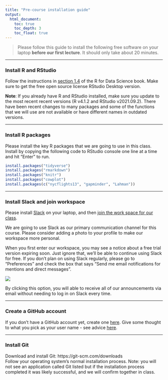 ```yaml
---
title: "Pre-course installation guide"
output: 
  html_document:
    toc: true
    toc_depth: 3
    toc_float: true
---
```


>Please follow this guide to install the following free software on your laptop **before our first lecture**. It should only take about 20 minutes.  

***

### Install R and RStudio  

Follow the instructions in [section 1.4](https://r4ds.had.co.nz/introduction.html#prerequisites) of the R for Data Science book. Make sure to get the free open source license RStudio Desktop version.

**Note**: If you already have R and RStudio installed, make sure you update to the most recent recent versions (R v4.1.2 and RStudio v2021.09.2). There have been recent changes to many packages and some of the functions that we will use are not available or have different names in outdated versions.  


***

### Install R packages  

Please install the key R packages that we are going to use in this class. Install by copying the following code to RStudio console one line at a time and hit "Enter" to run.  

``` r
install.packages("tidyverse")
install.packages("rmarkdown")
install.packages("knitr")
install.packages("cowplot")
install.packages(c("nycflights13", "gapminder", "Lahman"))
```  

***


### Install Slack and join workspace  

Please install [Slack](https://slack.com/download) on your laptop, and then [join the work space for our class](https://join.slack.com/t/slack-ptl9289/shared_invite/zt-1nno6xmac-WRM7qtUiE53pWB1Wuz6J6A). 

We are going to use Slack as our primary communication channel for this course. Please consider adding a photo to your profile to make our workspace more personal.

When you first enter our workspace, you may see a notice about a free trial version expiring soon. Just ignore that, we'll be able to continue using Slack for free. If you don't plan on using Slack regularly, please go to "Preferences" and check the box that says "Send me email notifications for mentions and direct messages". 

![](https://slackhq.com/wp-content/uploads/2023/05/2019-05_Haughey_CustomizeNotifications_mobile-notifications.png?w=460)

By clicking this option, you will able to receive all of our announcements via email without needing to log in on Slack every time.  

***

### Create a GitHub account  

If you don't have a GitHub account yet, create one [here](https://github.com/join). Give some thought to what you pick as your user name - see advice [here](https://happygitwithr.com/github-acct.html#username-advice).  

***

### Install Git  

Download and install Git: https://git-scm.com/downloads  
Follow your operating system’s normal installation process. Note: you will not see an application called Git listed but if the installation process completed it was likely successful, and we will confirm together in class.  

<div class="tocify-extend-page" data-unique="tocify-extend-page" style="height: 0;"></div>
